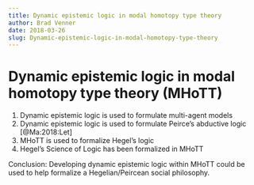 ```yaml
---
title: Dynamic epistemic logic in modal homotopy type theory
author: Brad Venner
date: 2018-03-26
slug: Dynamic-epistemic-logic-in-modal-homotopy-type-theory 
---
```


# Dynamic epistemic logic in modal homotopy type theory (MHoTT)

1. Dynamic epistemic logic is used to formulate multi-agent models
2. Dynamic epistemic logic is used to formulate Peirce's abductive logic [@Ma:2018:Let] 
3. MHoTT is used to formalize Hegel's logic
4. Hegel's Science of Logic has been formalized in MHoTT


Conclusion:  Developing dynamic epistemic logic within MHoTT could be used to help formalize a Hegelian/Peircean social philosophy.  
